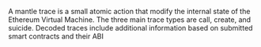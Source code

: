 A mantle trace is a small atomic action that modify the internal state of the Ethereum Virtual Machine. The three main trace types are call, create, and suicide. Decoded traces include additional information based on submitted smart contracts and their ABI